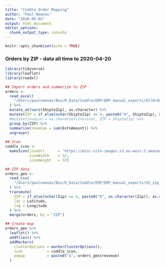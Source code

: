 ```yaml
---
title: "Coddle Order Mapping"
author: "Paul Newnes"
date: "2020-05-02"
output: html_document
editor_options: 
  chunk_output_type: console
---
```


```r
knitr::opts_chunk$set(echo = TRUE)
```

### Orders by ZIP - data all time to 2020-04-20

```r
library(tidyverse)
library(leaflet)
library(readxl)
```

```r
## Import orders and summarize to ZIP
orders <-
  read_excel(
    "/Users/paulnewnes/Box/R_Data/Coddle/ERP/ERP_manual_exports/AllOrders-20200420.xlsx"
  ) %>%
  mutate_at(vars(ShiptoZip), as.character) %>% 
  mutate(ZIP = if_else(nchar(ShiptoZip) == 4, paste0("0", ShiptoZip), ShiptoZip)) %>% 
  #mutate(invoice = as.character(Invoice), ZIP = ShiptoZip) %>% 
  group_by(ZIP) %>% 
  summarise(revenue = sum(ExtnAmount)) %>% 
  ungroup()
  
## Icon
coddle_icon <-
  makeIcon(iconUrl      = "https://misc-site-images.s3.eu-west-2.amazonaws.com/coddle_icon.png",
           iconWidth    = 32,
           iconHeight   = 32)

## ZIP data
orders_geo <-
  read_csv(
    "/Users/paulnewnes/Box/R_Data/Coddle/ERP/ERP_manual_exports/US_zip_lat_lon.csv"
  ) %>% 
  transmute(
    ZIP = if_else(nchar(Zip) == 4, paste0("0", as.character(Zip)), as.character(Zip)),
    lat = Latitude,
    lng = Longitude
  ) %>% 
  merge(orders, by = "ZIP")

```

```r


## Create map
orders_geo %>%
  leaflet() %>%
  addTiles() %>%
  addMarkers(
    clusterOptions = markerClusterOptions(),
    icon           = coddle_icon,
    popup          = paste0("$", orders_geo$revenue)
  )
```

